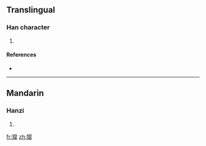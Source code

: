 ==Translingual==

===Han character===
{{Han char|rn=94|rad=犬|as=11|sn=14|four=|canj=大竹竹日十 (KHHAJ)}}

# {{defn|Han|sort=犬11}}

====References====
* {{Han ref|kx=0718.041|dkj=20664|dj=1129.200|hdz=21365.121|uh=7354|ud=29524}}

----

==Mandarin==

===Hanzi===
{{cmn-hanzi|pin=[[háo]] ([[hao2]])|wg=hao<sup>2</sup>}}

# {{defn|Mandarin}}

[[fr:獔]]
[[zh:獔]]